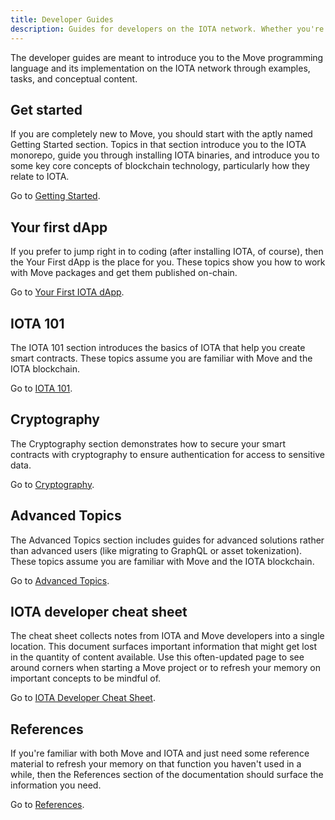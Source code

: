 ```yaml
---
title: Developer Guides
description: Guides for developers on the IOTA network. Whether you're just learning how to create smart contracts or are a Move expert, these guides help to fast-track your IOTA development. 
---
```


The developer guides are meant to introduce you to the Move programming language and its implementation on the IOTA network through examples, tasks, and conceptual content.  

## Get started

If you are completely new to Move, you should start with the aptly named Getting Started section. Topics in that section introduce you to the IOTA monorepo, guide you through installing IOTA binaries, and introduce you to some key core concepts of blockchain technology, particularly how they relate to IOTA. 

Go to [Getting Started](getting-started.mdx).

## Your first dApp

If you prefer to jump right in to coding (after installing IOTA, of course), then the Your First dApp is the place for you. These topics show you how to work with Move packages and get them published on-chain. 

Go to [Your First IOTA dApp](getting-started/first-app/first-app.mdx).

## IOTA 101

The IOTA 101 section introduces the basics of IOTA that help you create smart contracts. These topics assume you are familiar with Move and the IOTA blockchain.

Go to [IOTA 101](iota-101.mdx).

## Cryptography

The Cryptography section demonstrates how to secure your smart contracts with cryptography to ensure authentication for access to sensitive data.

Go to [Cryptography](cryptography/how-to/cryptography.mdx).

## Advanced Topics

The Advanced Topics section includes guides for advanced solutions rather than advanced users (like migrating to GraphQL or asset tokenization). These topics assume you are familiar with Move and the IOTA blockchain.

Go to [Advanced Topics](advanced.mdx).

## IOTA developer cheat sheet

The cheat sheet collects notes from IOTA and Move developers into a single location. This document surfaces important information that might get lost in the quantity of content available. Use this often-updated page to see around corners when starting a Move project or to refresh your memory on important concepts to be mindful of. 

Go to [IOTA Developer Cheat Sheet](dev-cheat-sheet.mdx).

## References

If you're familiar with both Move and IOTA and just need some reference material to refresh your memory on that function you haven't used in a while, then the References section of the documentation should surface the information you need.

Go to [References](../references/references.mdx).